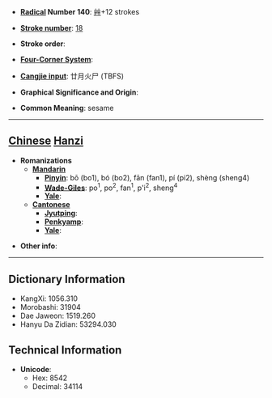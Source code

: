 * '''[[Wiktionary:Chinese radical index| Radical]] Number 140''': [[Wiktionary:Chinese radical index 艸|艸]]+12 strokes

* '''[[Wiktionary:Chinese total strokes index|Stroke number]]''': [[Wiktionary:Chinese total strokes index 18|18]]

* '''Stroke order''': 

* '''[[Wiktionary:Chinese four corner index|Four-Corner System]]''': 

* '''[[Wiktionary:Chinese Cangjie index|Cangjie input]]''': 廿月火尸 (TBFS)

* '''Graphical Significance and Origin''': 

* '''Common Meaning''': sesame

----

== [[Chinese]] [[Hanzi]] ==

* '''Romanizations'''
** '''[[Mandarin]]'''
*** '''[[Pinyin]]''': bō (bo1), bó (bo2), fān (fan1), pí (pi2), shèng (sheng4)
*** '''[[Wade-Giles]]''': po<sup>1</sup>, po<sup>2</sup>, fan<sup>1</sup>, p'i<sup>2</sup>, sheng<sup>4</sup>
*** '''[[Yale]]''': 
** '''[[Cantonese]]'''
*** '''[[Jyutping]]''':
*** '''[[Penkyamp]]''': 
*** '''[[Yale]]''': 

* '''Other info''': 

----

== Dictionary Information ==

* KangXi: 1056.310
* Morobashi: 31904
* Dae Jaweon: 1519.260
* Hanyu Da Zidian: 53294.030

== Technical Information ==

* '''Unicode''':
** Hex: 8542
** Decimal: 34114